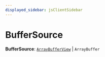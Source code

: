 ```yaml
---
displayed_sidebar: jsClientSidebar
---
```



# BufferSource

 **BufferSource**: [`ArrayBufferView`](../interfaces/internal.ArrayBufferView.mdx) \| `ArrayBuffer`
